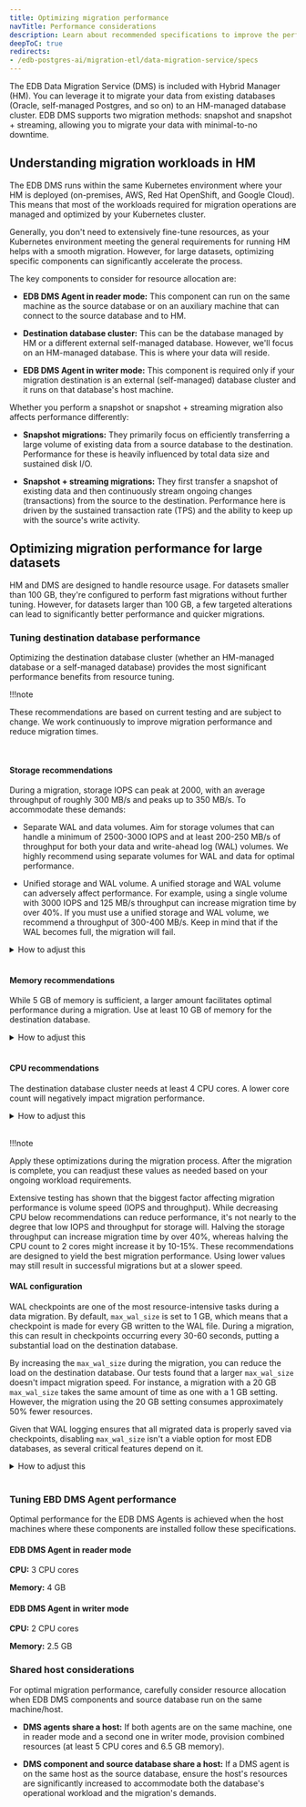 ```yaml
---
title: Optimizing migration performance
navTitle: Performance considerations
description: Learn about recommended specifications to improve the performance and speed of database migrations using Hybrid Manager.
deepToC: true
redirects:
- /edb-postgres-ai/migration-etl/data-migration-service/specs
---
```


The EDB Data Migration Service (DMS) is included with Hybrid Manager (HM). You can leverage it to migrate your data from existing databases (Oracle, self-managed Postgres, and so on) to an HM-managed database cluster. EDB DMS supports two migration methods: snapshot and snapshot + streaming, allowing you to migrate your data with minimal-to-no downtime.

## Understanding migration workloads in HM

The EDB DMS runs within the same Kubernetes environment where your HM is deployed (on-premises, AWS, Red Hat OpenShift, and Google Cloud). This means that most of the workloads required for migration operations are managed and optimized by your Kubernetes cluster.

Generally, you don't need to extensively fine-tune resources, as your Kubernetes environment meeting the general requirements for running HM helps with a smooth migration. However, for large datasets, optimizing specific components can significantly accelerate the process. 

The key components to consider for resource allocation are:

-   **EDB DMS Agent in reader mode:** This component can run on the same machine as the source database or on an auxiliary machine that can connect to the source database and to HM.

-   **Destination database cluster:** This can be the database managed by HM or a different external self-managed database. However, we'll focus on an HM-managed database. This is where your data will reside.

-   **EDB DMS Agent in writer mode:** This component is required only if your migration destination is an external (self-managed) database cluster and it runs on that database's host machine.

Whether you perform a snapshot or snapshot + streaming migration also affects performance differently: 

-   **Snapshot migrations:** They primarily focus on efficiently transferring a large volume of existing data from a source database to the destination. Performance for these is heavily influenced by total data size and sustained disk I/O.

-   **Snapshot + streaming migrations:** They first transfer a snapshot of existing data and then continuously stream ongoing changes (transactions) from the source to the destination. Performance here is driven by the sustained transaction rate (TPS) and the ability to keep up with the source's write activity.

## Optimizing migration performance for large datasets

HM and DMS are designed to handle resource usage. For datasets smaller than 100 GB, they're configured to perform fast migrations without further tuning. However, for datasets larger than 100 GB, a few targeted alterations can lead to significantly better performance and quicker migrations.

### Tuning destination database performance

Optimizing the destination database cluster (whether an HM-managed database or a self-managed database) provides the most significant performance benefits from resource tuning.

!!!note

   These recommendations are based on current testing and are subject to change. We work continuously to improve migration performance and reduce migration times.

<br/>

#### Storage recommendations

During a migration, storage IOPS can peak at 2000, with an average throughput of roughly 300 MB/s and peaks up to 350 MB/s. To accommodate these demands:

-   Separate WAL and data volumes. Aim for storage volumes that can handle a minimum of 2500-3000 IOPS and at least 200-250 MB/s of throughput for both your data and write-ahead log (WAL) volumes. We highly recommend using separate volumes for WAL and data for optimal performance.

-   Unified storage and WAL volume. A unified storage and WAL volume can adversely affect performance. For example, using a single volume with 3000 IOPS and 125 MB/s throughput can increase migration time by over 40%. If you must use a unified storage and WAL volume, we recommend a throughput of 300-400 MB/s. Keep in mind that if the WAL becomes full, the migration will fail.

<details><summary>How to adjust this</summary>

For HM-managed database clusters: 

-   Adjust WAL and data volume allocation by [editing](../../../cluster_management/manage-clusters/edit-clusters/#editing-a-cluster) your cluster's storage.

-   By default, HM-managed clusters use separate volumes for data and WAL volumes, but if you clear the **Use a separate storage volume for Write-Ahead Logs** option while creating the cluster, you can't enable this setting later.

-   Volume speeds (IOPS or throughput) are determined by the cluster's underlying infrastructure. When migrating to an HM-managed database cluster, the specific storage classes available for your cluster, and their associated IOPS and throughput characteristics, are determined by your HM administrator (and the underlying cloud or on-premise environment). Therefore, review the storage options available for your clusters and work with your HM administrators to ensure the selected storage meets the recommended performance criteria. For more information on cloud provider infrastructure provisioning, see [Request Amazon EBS volume modifications](https://docs.aws.amazon.com/ebs/latest/userguide/requesting-ebs-volume-modifications.html) or [Google Cloud - About Persistent Disk performance](https://cloud.google.com/compute/docs/disks/performance).

</details>

<br/>

#### Memory recommendations

While 5 GB of memory is sufficient, a larger amount facilitates optimal performance during a migration. Use at least 10 GB of memory for the destination database.

<details><summary>How to adjust this</summary>

For HM-managed database clusters: 

-   Adjust memory allocation by [editing](../../using_hybrid_manager/cluster_management/manage-clusters/edit-clusters/#editing-a-cluster) your cluster's instance size (under **Cluster Settings**).

-   You can also adjust the `shared_buffers`, `effective_cache_size`, and `wal_buffers` parameters in **DB Configuration**.

</details>

<br/>

#### CPU recommendations

The destination database cluster needs at least 4 CPU cores. A lower core count will negatively impact migration performance.

<details><summary>How to adjust this</summary>

For HM-managed database clusters, adjust CPU allocation by [editing](../../using_hybrid_manager/cluster_management/manage-clusters/edit-clusters/#editing-a-cluster) your cluster's instance size.

</details>

<br/>

!!!note

   Apply these optimizations during the migration process. After the migration is complete, you can readjust these values as needed based on your ongoing workload requirements.

Extensive testing has shown that the biggest factor affecting migration performance is volume speed (IOPS and throughput). While decreasing CPU below recommendations can reduce performance, it's not nearly to the degree that low IOPS and throughput for storage will. Halving the storage throughput can increase migration time by over 40%, whereas halving the CPU count to 2 cores might increase it by 10-15%. These recommendations are designed to yield the best migration performance. Using lower values may still result in successful migrations but at a slower speed.

#### WAL configuration

WAL checkpoints are one of the most resource-intensive tasks during a data migration. By default, `max_wal_size` is set to 1 GB, which means that a checkpoint is made for every GB written to the WAL file. During a migration, this can result in checkpoints occurring every 30-60 seconds, putting a substantial load on the destination database.

By increasing the `max_wal_size` during the migration, you can reduce the load on the destination database. Our tests found that a larger `max_wal_size` doesn't impact migration speed. For instance, a migration with a 20 GB `max_wal_size` takes the same amount of time as one with a 1 GB setting. However, the migration using the 20 GB setting consumes approximately 50% fewer resources.

Given that WAL logging ensures that all migrated data is properly saved via checkpoints, disabling `max_wal_size` isn't a viable option for most EDB databases, as several critical features depend on it.

<details><summary>How to adjust this</summary>  

For HM-managed database clusters: 

Adjust WAL configurations by [editing](../../using_hybrid_manager/cluster_management/manage-clusters/edit-clusters/#editing-a-cluster) your cluster's DB configuration. Search for the `max_wal_size` parameter, provide the new size in MB, and save to apply the configuration. 

</details> 

<br/>

### Tuning EBD DMS Agent performance

Optimal performance for the EDB DMS Agents is achieved when the host machines where these components are installed follow these specifications.

#### EDB DMS Agent in reader mode

**CPU:** 3 CPU cores

**Memory:** 4 GB 

#### EDB DMS Agent in writer mode

**CPU:** 2 CPU cores

**Memory:** 2.5 GB 

### Shared host considerations

For optimal migration performance, carefully consider resource allocation when EDB DMS components and source database run on the same machine/host.

-   **DMS agents share a host:** If both agents are on the same machine, one in reader mode and a second one in writer mode, provision combined resources (at least 5 CPU cores and 6.5 GB memory).

-   **DMS component and source database share a host:** If a DMS agent is on the same host as the source database, ensure the host's resources are significantly increased to accommodate both the database's operational workload and the migration's demands.
